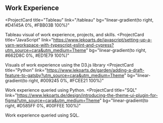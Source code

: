 ## Work Experience

<ProjectCard
  title="Tableau"
  link="/tableau"
  bg="linear-gradient(to right, #D4145A 0%, #FBB03B 100%)"
>
  Tableau visual of work experience, projects, and skills.
</ProjectCard>
<ProjectCard
  title="JavaScript"
  link="https://www.lekoarts.de/javascript/setting-up-a-yarn-workspace-with-typescript-eslint-and-cypress?utm_source=cara&utm_medium=Theme"
  bg="linear-gradient(to right, #662D8C 0%, #ED1E79 100%)"
>
  Visuals of work experience using the D3.js library
</ProjectCard>
<ProjectCard
  title="Python"
  link="https://www.lekoarts.de/garden/adding-a-draft-feature-to-gatsby?utm_source=cara&utm_medium=Theme"
  bg="linear-gradient(to right, #009245 0%, #FCEE21 100%)"
>
  Work experience queried using Python.
</ProjectCard>
<ProjectCard
  title="SQL"
  link="https://www.lekoarts.de/design/introducing-the-theme-ui-plugin-for-figma?utm_source=cara&utm_medium=Theme"
  bg="linear-gradient(to right, #D585FF 0%, #00FFEE 100%)"
>
  Work experience queried using SQL.
</ProjectCard>
